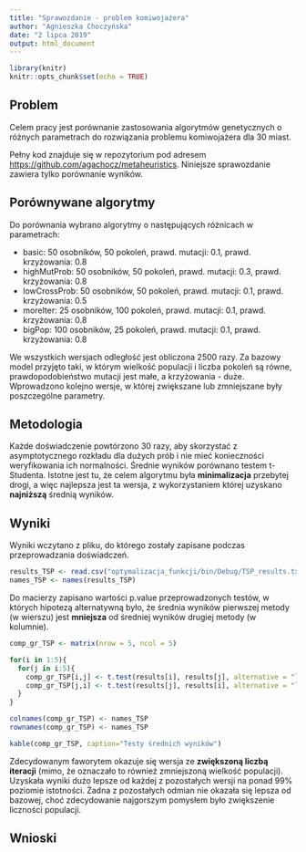 ```yaml
---
title: "Sprawozdanie - problem komiwojażera"
author: "Agnieszka Choczyńska"
date: "2 lipca 2019"
output: html_document
---
```


```r
library(knitr)
knitr::opts_chunk$set(echo = TRUE)
```

## Problem

Celem pracy jest porównanie zastosowania algorytmów genetycznych o różnych parametrach do rozwiązania problemu komiwojażera dla 30 miast.

Pełny kod znajduje się w repozytorium pod adresem <https://github.com/agachocz/metaheuristics>. Niniejsze sprawozdanie zawiera tylko porównanie wyników.


## Porównywane algorytmy

Do porównania wybrano algorytmy o następujących różnicach w parametrach:

- basic: 50 osobników, 50 pokoleń, prawd. mutacji: 0.1, prawd. krzyżowania: 0.8
- highMutProb: 50 osobników, 50 pokoleń, prawd. mutacji: 0.3, prawd. krzyżowania: 0.8
- lowCrossProb: 50 osobników, 50 pokoleń, prawd. mutacji: 0.1, prawd. krzyżowania: 0.5
- moreIter: 25 osobników, 100 pokoleń, prawd. mutacji: 0.1, prawd. krzyżowania: 0.8
- bigPop: 100 osobników, 25 pokoleń, prawd. mutacji: 0.1, prawd. krzyżowania: 0.8

We wszystkich wersjach odległość jest obliczona 2500 razy. Za bazowy model przyjęto taki, w którym wielkość populacji i liczba pokoleń są równe, prawdopodobieństwo mutacji jest małe, a krzyżowania - duże. Wprowadzono kolejno wersje, w której zwiększane lub zmniejszane były poszczególne parametry.


## Metodologia

Każde doświadczenie powtórzono 30 razy, aby skorzystać z asymptotycznego rozkładu dla dużych prób i nie mieć konieczności weryfikowania ich normalności. Średnie wyników porównano testem t-Studenta. Istotne jest tu, że celem algorytmu była **minimalizacja** przebytej drogi, a więc najlepsza jest ta wersja, z wykorzystaniem której uzyskano **najniższą** średnią wyników.


## Wyniki

Wyniki wczytano z pliku, do którego zostały zapisane podczas przeprowadzania doświadczeń.

```r
results_TSP <- read.csv("optymalizacja_funkcji/bin/Debug/TSP_results.txt", sep=";", dec=",")[1:5]
names_TSP <- names(results_TSP)
```

Do macierzy zapisano wartości p.value przeprowadzonych testów, w których hipotezą alternatywną było, że średnia wyników pierwszej metody (w wierszu) jest **mniejsza** od średniej wyników drugiej metody (w kolumnie). 

```r
comp_gr_TSP <- matrix(nrow = 5, ncol = 5)

for(i in 1:5){
  for(j in i:5){
    comp_gr_TSP[i,j] <- t.test(results[i], results[j], alternative = "less")$p.value
    comp_gr_TSP[j,i] <- t.test(results[j], results[i], alternative = "less")$p.value
  }
}

colnames(comp_gr_TSP) <- names_TSP
rownames(comp_gr_TSP) <- names_TSP

kable(comp_gr_TSP, caption="Testy średnich wyników")
```


Zdecydowanym faworytem okazuje się wersja ze **zwiększoną liczbą iteracji** (mimo, że oznaczało to również zmniejszoną wielkość populacji). Uzyskała wyniki dużo lepsze od każdej z pozostałych wersji na ponad 99% poziomie istotności. Żadna z pozostałych odmian nie okazała się lepsza od bazowej, choć zdecydowanie najgorszym pomysłem było zwiększenie liczności populacji.


## Wnioski



